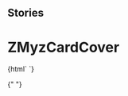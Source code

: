 
## Stories

<Meta title="Myz/MyzCard/ZMyzCardCover" component="z-myz-card-cover" />

# ZMyzCardCover

<Preview>
  <Story name="z-myz-card-cover">
    {html` <z-myz-card-cover
      defaultimg="${text("defaultimg", "https://staticmy.zanichelli.it/catalogo/assets/m40001.9788808720740.jpg")}"
      faded="${boolean("faded", false)}"
      img="${text("img", "https://staticmy.zanichelli.it/catalogo/assets/m40001.9788808720740.jpg")}"
      titolo="${text("titolo", "Title")}"
    />`}
  </Story>
</Preview>

{" "}

<Props of="z-myz-card-cover" />
